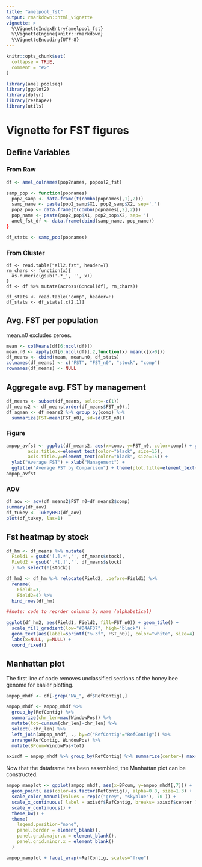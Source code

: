 ```yaml
---
title: "amelpool_fst"
output: rmarkdown::html_vignette
vignette: >
  %\VignetteIndexEntry{amelpool_fst}
  %\VignetteEngine{knitr::rmarkdown}
  %\VignetteEncoding{UTF-8}
---
```


```r
knitr::opts_chunk$set(
  collapse = TRUE,
  comment = "#>"
)
```

```r
library(amel.poolseq)
library(ggplot2)
library(dplyr)
library(reshape2)
library(utils)
```

# Vignette for FST figures

## Define Variables
### From Raw
```r
df <- amel_colnames(pop2names, popool2_fst)

samp_pop <- function(popnames)
  pop2_samp <- data.frame(t(combn(popnames[,1],2)))
  samp_name <- paste(pop2_samp$X1, pop2_samp$X2, sep='.')
  pop2_pop <- data.frame(t(combn(popnames[,2],2)))
  pop_name <- paste(pop2_pop$X1, pop2_pop$X2, sep='')
  amel_fst_df <- data.frame(cbind(samp_name, pop_name))
}

df_stats <- samp_pop(popnames)
````

### From Cluster
```
df <- read.table("all2.fst", header=T)
rm_chars <- function(x){
  as.numeric(gsub('.*_', '', x))
}
df <- df %>% mutate(across(6:ncol(df), rm_chars))

df_stats <- read.table("comp", header=F)
df_stats <- df_stats[,c(2,1)]
```

## Avg. FST per population
mean.n0 excludes zeroes.

```r
mean <- colMeans(df[6:ncol(df)])
mean.n0 <- apply(df[6:ncol(df)],2,function(x) mean(x[x>0]))
df_means <- cbind(mean, mean.n0, df_stats)
colnames(df_means) <- c("FST", "FST_n0", "stock", "comp")
rownames(df_means) <- NULL
```

## Aggregate avg. FST by management

```r
df_means <- subset(df_means, select=-c(1))
df_means2 <- df_means[order(df_means$FST_n0),]
df_agman <- df_means2 %>% group_by(comp) %>%
  summarize(FST=mean(FST_n0), sd=sd(FST_n0))
```

### Figure
```r
ampop_avfst <- ggplot(df_means2, aes(x=comp, y=FST_n0, color=comp)) + geom_boxplot() + theme(legend.position="none",
        axis.title.x=element_text(color="black", size=15),
        axis.title.y=element_text(color="black", size=15)) +
  ylab("Average FST") + xlab("Management") + 
  ggtitle("Average FST by Comparison") + theme(plot.title=element_text(hjust=0.5))
ampop_avfst
```

### AOV
```r
df_aov <- aov(df_means2$FST_n0~df_means2$comp)
summary(df_aov)
df_tukey <- TukeyHSD(df_aov)
plot(df_tukey, las=1)
```

## Fst heatmap by stock
```r

df_hm <- df_means %>% mutate(
  Field1 = gsub('[.].*','', df_means$stock), 
  Field2 = gsub('.*[.]','', df_means$stock)
  ) %>% select(!(stock))

df_hm2 <- df_hm %>% relocate(Field2, .before=Field1) %>%
  rename(
    Field1=3,
    Field2=4) %>%
  bind_rows(df_hm)

##note: code to reorder columns by name (alphabetical)

ggplot(df_hm2, aes(Field1, Field2, fill=FST_n0)) + geom_tile() +
  scale_fill_gradient(low="#D4AF37", high="black") +
  geom_text(aes(label=sprintf("%.3f", FST_n0)), color="white", size=4) +
  labs(x=NULL, y=NULL) +
  coord_fixed()
```

## Manhattan plot
The first line of code removes unclassified sections of the honey bee genome for easier plotting.

```r
ampop_mhdf <- df[-grep("NW_", df$RefContig),]

ampop_mhdf <- ampop_mhdf %>%
  group_by(RefContig) %>%
  summarize(chr_len=max(WindowPos)) %>%
  mutate(tot=cumsum(chr_len)-chr_len) %>%
  select(-chr_len) %>%
  left_join(ampop_mhdf, ., by=c("RefContig"="RefContig")) %>%
  arrange(RefContig, WindowPos) %>%
  mutate(BPcum=WindowPos+tot)

axisdf = ampop_mhdf %>% group_by(RefContig) %>% summarize(center=( max(BPcum) + min(BPcum) ) / 2 )
```
Now that the dataframe has been assembled, the Manhattan plot can be constructed.

```r
ampop_manplot <- ggplot(ampop_mhdf, aes(x=BPcum, y=ampop_mhdf[,7])) +
  geom_point( aes(color=as.factor(RefContig)), alpha=0.8, size=1.3) +
  scale_color_manual(values = rep(c("grey", "skyblue"), 70 )) +
  scale_x_continuous( label = axisdf$RefContig, breaks= axisdf$center ) +
  scale_y_continuous() +
  theme_bw() +
  theme( 
    legend.position="none",
    panel.border = element_blank(),
    panel.grid.major.x = element_blank(),
    panel.grid.minor.x = element_blank()
  )

ampop_manplot + facet_wrap(~RefContig, scales="free")
```
